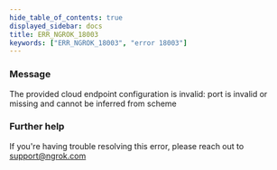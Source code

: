 ```yaml
---
hide_table_of_contents: true
displayed_sidebar: docs
title: ERR_NGROK_18003
keywords: ["ERR_NGROK_18003", "error 18003"]
---
```


### Message

The provided cloud endpoint configuration is invalid: port is invalid or missing and cannot be inferred from scheme

### Further help

If you're having trouble resolving this error, please reach out to [support@ngrok.com](mailto:support@ngrok.com?subject=Help%20with%20ERR_NGROK_18003)
